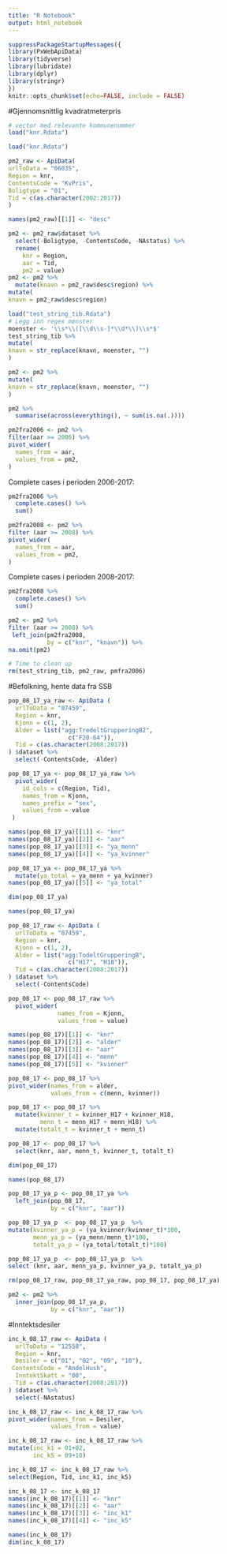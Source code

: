 ```yaml
---
title: "R Notebook"
output: html_notebook
---
```


```r
suppressPackageStartupMessages({
library(PxWebApiData)
library(tidyverse)
library(lubridate)
library(dplyr)
library(stringr)
})
knitr::opts_chunk$set(echo=FALSE, include = FALSE)
```

#Gjennomsnittlig kvadratmeterpris

```r
# vector med relevante kommunenummer
load("knr.Rdata")
```


```r
load("knr.Rdata")
```

```r
pm2_raw <- ApiData(
urlToData = "06035",
Region = knr,
ContentsCode = "KvPris",
Boligtype = "01",
Tid = c(as.character(2002:2017))
)
```

```r
names(pm2_raw)[[1]] <- "desc"
```

```r
pm2 <- pm2_raw$dataset %>% 
  select(-Boligtype, -ContentsCode, -NAstatus) %>% 
  rename(
    knr = Region,
    aar = Tid,
    pm2 = value)
pm2 <- pm2 %>% 
  mutate(knavn = pm2_raw$desc$region) %>% 
mutate(
knavn = pm2_raw$desc$region)
```


```r
load("test_string_tib.Rdata")
# Legg inn regex mønster
moenster <- '\\s*\\([\\d\\s-]*\\d*\\)\\s*$'
test_string_tib %>%
mutate(
knavn = str_replace(knavn, moenster, "")
)
```
```r
pm2 <- pm2 %>%
mutate(
knavn = str_replace(knavn, moenster, "")
)
```

```r
pm2 %>% 
  summarise(across(everything(), ~ sum(is.na(.))))
```


```r
pm2fra2006 <- pm2 %>% 
filter(aar >= 2006) %>% 
pivot_wider(
  names_from = aar,
  values_from = pm2,
)
```


Complete cases i perioden 2006-2017: 
```r
pm2fra2006 %>%
  complete.cases() %>% 
  sum()
```


```r
pm2fra2008 <- pm2 %>% 
filter (aar >= 2008) %>% 
pivot_wider(
  names_from = aar,
  values_from = pm2,
)
```

Complete cases i perioden 2008-2017: 
```r
pm2fra2008 %>%
  complete.cases() %>% 
  sum()
```
```r
pm2 <- pm2 %>% 
filter (aar >= 2008) %>% 
 left_join(pm2fra2008,
           by = c("knr", "knavn")) %>%
na.omit(pm2)
```



```r
# Time to clean up
rm(test_string_tib, pm2_raw, pmfra2006)
```


#Befolkning, hente data fra SSB
```r
pop_08_17_ya_raw <- ApiData (
  urlToData = "07459",
  Region = knr,
  Kjonn = c(1, 2),
  Alder = list("agg:TredeltGrupperingB2",
                 c("F20-64")),
  Tid = c(as.character(2008:2017))
) $dataset %>% 
  select(-ContentsCode, -Alder)
```

```r
pop_08_17_ya <- pop_08_17_ya_raw %>%
  pivot_wider(
    id_cols = c(Region, Tid),
    names_from = Kjonn,
    names_prefix = "sex",
    values_from = value
 )
```

```r
names(pop_08_17_ya)[[1]] <- "knr"
names(pop_08_17_ya)[[2]] <- "aar"
names(pop_08_17_ya)[[3]] <- "ya_menn"
names(pop_08_17_ya)[[4]] <- "ya_kvinner"

```

```r
pop_08_17_ya <- pop_08_17_ya %>% 
  mutate(ya_total = ya_menn + ya_kvinner)
names(pop_08_17_ya)[[5]] <- "ya_total"
```

```r
dim(pop_08_17_ya)
```

```r
names(pop_08_17_ya)
```

```r
pop_08_17_raw <- ApiData (
  urlToData = "07459",
  Region = knr,
  Kjonn = c(1, 2),
  Alder = list("agg:TodeltGrupperingB",
                 c("H17", "H18")),
  Tid = c(as.character(2008:2017))
) $dataset %>% 
  select(-ContentsCode)
```


```r
pop_08_17 <- pop_08_17_raw %>%
  pivot_wider(
              names_from = Kjonn,
              values_from = value)
```

```r
names(pop_08_17)[[1]] <- "knr"
names(pop_08_17)[[2]] <- "alder"
names(pop_08_17)[[3]] <- "aar"
names(pop_08_17)[[4]] <- "menn"
names(pop_08_17)[[5]] <- "kvinner"
```

```r
pop_08_17 <- pop_08_17 %>%
pivot_wider(names_from = alder,
            values_from = c(menn, kvinner))
```

```r
pop_08_17 <- pop_08_17 %>%
  mutate(kvinner_t = kvinner_H17 + kvinner_H18,
         menn_t = menn_H17 + menn_H18) %>%
  mutate(totalt_t = kvinner_t + menn_t) 
```

```r
pop_08_17 <- pop_08_17 %>%
  select(knr, aar, menn_t, kvinner_t, totalt_t)
```


```r
dim(pop_08_17)
```

```r
names(pop_08_17)
```

```r
pop_08_17_ya_p <- pop_08_17_ya %>%
  left_join(pop_08_17,
            by = c("knr", "aar"))
```


```r
pop_08_17_ya_p  <- pop_08_17_ya_p  %>%
mutate(kvinner_ya_p = (ya_kvinner/kvinner_t)*100,
       menn_ya_p = (ya_menn/menn_t)*100,
       totalt_ya_p = (ya_total/totalt_t)*100)
```

```r
pop_08_17_ya_p  <- pop_08_17_ya_p  %>%
select (knr, aar, menn_ya_p, kvinner_ya_p, totalt_ya_p)
```

```r
rm(pop_08_17_raw, pop_08_17_ya_raw, pop_08_17, pop_08_17_ya)
```

```r
pm2 <- pm2 %>%
  inner_join(pop_08_17_ya_p,
            by = c("knr", "aar"))
```


#Inntektsdesiler
```r
inc_k_08_17_raw <- ApiData (
  urlToData = "12558",
  Region = knr,
  Desiler = c("01", "02", "09", "10"),
 ContentsCode = "AndelHush",
  InntektSkatt = "00",
  Tid = c(as.character(2008:2017))
) $dataset %>% 
  select(-NAstatus)
```

```r
inc_k_08_17_raw <- inc_k_08_17_raw %>% 
pivot_wider(names_from = Desiler,
            values_from = value)
```

```r
inc_k_08_17_raw <- inc_k_08_17_raw %>% 
mutate(inc_k1 = 01+02,
       inc_k5 = 09+10) 
```



```r
inc_k_08_17 <- inc_k_08_17_raw %>%
select(Region, Tid, inc_k1, inc_k5)
```



```r
inc_k_08_17 <- inc_k_08_17
names(inc_k_08_17)[[1]] <- "knr"
names(inc_k_08_17)[[2]] <- "aar"
names(inc_k_08_17)[[3]] <- "inc_k1"
names(inc_k_08_17)[[4]] <- "inc_k5"
```

```r
names(inc_k_08_17)
dim(inc_k_08_17)
```





